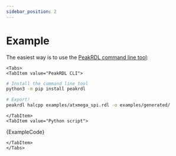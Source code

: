 ```yaml
---
sidebar_position: 2
---
```


# Example

The easiest way is to use the [PeakRDL command line tool](https://peakrdl.readthedocs.io/):


```mdx-code-block
<Tabs>
<TabItem value="PeakRDL CLI">
```
```bash
# Install the command line tool
python3 -m pip install peakrdl

# Export!
peakrdl halcpp examples/atxmega_spi.rdl -o examples/generated/
```


```mdx-code-block
</TabItem>
<TabItem value="Python script">
```
<CodeBlock language="python">{ExampleCode}</CodeBlock>

```mdx-code-block
</TabItem>
</Tabs>
```
